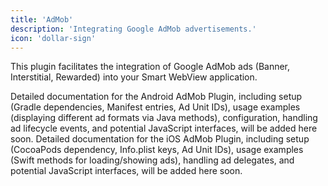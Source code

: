 ```yaml
---
title: 'AdMob'
description: 'Integrating Google AdMob advertisements.'
icon: 'dollar-sign'
---
```


This plugin facilitates the integration of Google AdMob ads (Banner, Interstitial, Rewarded) into your Smart WebView application.

<Tabs>
 <Tab title="Android">
    <Info>
    Detailed documentation for the Android AdMob Plugin, including setup (Gradle dependencies, Manifest entries, Ad Unit IDs), usage examples (displaying different ad formats via Java methods), configuration, handling ad lifecycle events, and potential JavaScript interfaces, will be added here soon.
    </Info>
 </Tab>
 <Tab title="iOS">
    <Info>
    Detailed documentation for the iOS AdMob Plugin, including setup (CocoaPods dependency, Info.plist keys, Ad Unit IDs), usage examples (Swift methods for loading/showing ads), handling ad delegates, and potential JavaScript interfaces, will be added here soon.
    </Info>
 </Tab>
</Tabs>